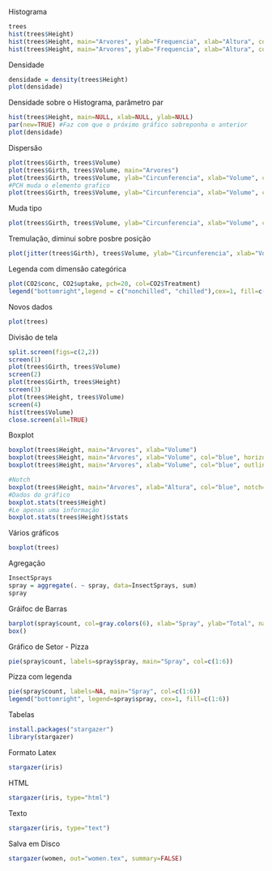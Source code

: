 Histograma
```r
trees
hist(trees$Height)
hist(trees$Height, main="Arvores", ylab="Frequencia", xlab="Altura", col="blue")
hist(trees$Height, main="Arvores", ylab="Frequencia", xlab="Altura", col="blue", density=20, breaks=20)
```
Densidade
```r
densidade = density(trees$Height)
plot(densidade)
```
Densidade sobre o Histograma, parâmetro par
```r
hist(trees$Height, main=NULL, xlab=NULL, ylab=NULL)
par(new=TRUE) #Faz com que o próximo gráfico sobreponha o anterior
plot(densidade)
```
Dispersão
```r
plot(trees$Girth, trees$Volume)
plot(trees$Girth, trees$Volume, main="Arvores")
plot(trees$Girth, trees$Volume, ylab="Circunferencia", xlab="Volume", col="blue", main="Arvores")
#PCH muda o elemento grafico
plot(trees$Girth, trees$Volume, ylab="Circunferencia", xlab="Volume", col="blue", main="Arvores", pch=20)
```
Muda tipo
```r
plot(trees$Girth, trees$Volume, ylab="Circunferencia", xlab="Volume", col="blue", main="Arvores", pch=20, type="l")
```
Tremulação, diminui sobre posbre posição
```r
plot(jitter(trees$Girth), trees$Volume, ylab="Circunferencia", xlab="Volume", col="blue", main="Arvores")
```
Legenda com dimensão categórica
```r
plot(CO2$conc, CO2$uptake, pch=20, col=CO2$Treatment)
legend("bottomright",legend = c("nonchilled", "chilled"),cex=1, fill=c("black", "red"))
```
Novos dados
```r
plot(trees)
```
Divisão de tela
```r
split.screen(figs=c(2,2))
screen(1)
plot(trees$Girth, trees$Volume)
screen(2)
plot(trees$Girth, trees$Height)
screen(3)
plot(trees$Height, trees$Volume)
screen(4)
hist(trees$Volume)
close.screen(all=TRUE)
```
Boxplot
```r
boxplot(trees$Height, main="Arvores", xlab="Volume")
boxplot(trees$Height, main="Arvores", xlab="Volume", col="blue", horizontal = TRUE)
boxplot(trees$Height, main="Arvores", xlab="Volume", col="blue", outline=F)
```
```r
#Notch
boxplot(trees$Height, main="Arvores", xlab="Altura", col="blue", notch=TRUE)
#Dados do gráfico
boxplot.stats(trees$Height)
#Le apenas uma informação
boxplot.stats(trees$Height)$stats
```
Vários gráficos
```r
boxplot(trees)
```
Agregação
```r
InsectSprays
spray = aggregate(. ~ spray, data=InsectSprays, sum)
spray
```
Gráifoc de Barras
```r
barplot(spray$count, col=gray.colors(6), xlab="Spray", ylab="Total", names.arg=spray$spray)
box()
```
Gráfico de Setor - Pizza
```r
pie(spray$count, labels=spray$spray, main="Spray", col=c(1:6))
```
Pizza com legenda
```r
pie(spray$count, labels=NA, main="Spray", col=c(1:6))
legend("bottomright", legend=spray$spray, cex=1, fill=c(1:6))
```
Tabelas
```r
install.packages("stargazer")
library(stargazer)
```
Formato Latex
```r
stargazer(iris)
```
HTML
```r
stargazer(iris, type="html")
```
Texto
```r
stargazer(iris, type="text")
```
Salva em Disco
```r
stargazer(women, out="women.tex", summary=FALSE)
```

